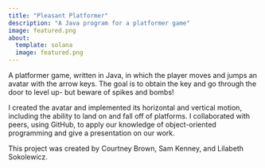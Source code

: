 ```yaml
---
title: "Pleasant Platformer"
description: "A Java program for a platformer game"
image: featured.png
about:
  template: solana
  image: featured.png
---
```


A platformer game, written in Java, in which the player moves and jumps an avatar with the arrow keys. The goal is to obtain the key and go through the door to level up- but beware of spikes and bombs!

I created the avatar and implemented its horizontal and vertical motion, including the ability to land on and fall off of platforms. I collaborated with peers, using GitHub, to apply our knowledge of object-oriented programming and give a presentation on our work.

This project was created by Courtney Brown, Sam Kenney, and Lilabeth Sokolewicz.
